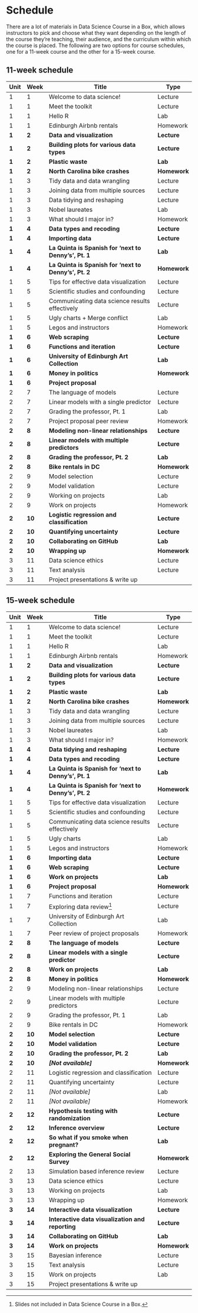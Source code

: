 # Schedule {#schedule}

There are a lot of materials in Data Science Course in a Box, which allows instructors to pick and choose what they want depending on the length of the course they're teaching, their audience, and the curriculum within which the course is placed.
The following are two options for course schedules, one for a 11-week course and the other for a 15-week course.

## 11-week schedule

| Unit  | Week   | Title                                                 | Type         |
|-------|--------|-------------------------------------------------------|--------------|
| 1     | 1      | Welcome to data science!                              | Lecture      |
| 1     | 1      | Meet the toolkit                                      | Lecture      |
| 1     | 1      | Hello R                                               | Lab          |
| 1     | 1      | Edinburgh Airbnb rentals                              | Homework     |
| **1** | **2**  | **Data and visualization**                            | **Lecture**  |
| **1** | **2**  | **Building plots for various data types**             | **Lecture**  |
| **1** | **2**  | **Plastic waste**                                     | **Lab**      |
| **1** | **2**  | **North Carolina bike crashes**                       | **Homework** |
| 1     | 3      | Tidy data and data wrangling                          | Lecture      |
| 1     | 3      | Joining data from multiple sources                    | Lecture      |
| 1     | 3      | Data tidying and reshaping                            | Lecture      |
| 1     | 3      | Nobel laureates                                       | Lab          |
| 1     | 3      | What should I major in?                               | Homework     |
| **1** | **4**  | **Data types and recoding**                           | **Lecture**  |
| **1** | **4**  | **Importing data**                                    | **Lecture**  |
| **1** | **4**  | **La Quinta is Spanish for 'next to Denny's', Pt. 1** | **Lab**      |
| **1** | **4**  | **La Quinta is Spanish for 'next to Denny's', Pt. 2** | **Homework** |
| 1     | 5      | Tips for effective data visualization                 | Lecture      |
| 1     | 5      | Scientific studies and confounding                    | Lecture      |
| 1     | 5      | Communicating data science results effectively        | Lecture      |
| 1     | 5      | Ugly charts + Merge conflict                          | Lab          |
| 1     | 5      | Legos and instructors                                 | Homework     |
| **1** | **6**  | **Web scraping**                                      | **Lecture**  |
| **1** | **6**  | **Functions and iteration**                           | **Lecture**  |
| **1** | **6**  | **University of Edinburgh Art Collection**            | **Lab**      |
| **1** | **6**  | **Money in politics**                                 | **Homework** |
| **1** | **6**  | **Project proposal**                                  |              |
| 2     | 7      | The language of models                                | Lecture      |
| 2     | 7      | Linear models with a single predictor                 | Lecture      |
| 2     | 7      | Grading the professor, Pt. 1                          | Lab          |
| 2     | 7      | Project proposal peer review                          | Homework     |
| **2** | **8**  | **Modeling non-linear relationships**                 | **Lecture**  |
| **2** | **8**  | **Linear models with multiple predictors**            | **Lecture**  |
| **2** | **8**  | **Grading the professor, Pt. 2**                      | **Lab**      |
| **2** | **8**  | **Bike rentals in DC**                                | **Homework** |
| 2     | 9      | Model selection                                       | Lecture      |
| 2     | 9      | Model validation                                      | Lecture      |
| 2     | 9      | Working on projects                                   | Lab          |
| 2     | 9      | Work on projects                                      | Homework     |
| **2** | **10** | **Logistic regression and classification**            | **Lecture**  |
| **2** | **10** | **Quantifying uncertainty**                           | **Lecture**  |
| **2** | **10** | **Collaborating on GitHub**                           | **Lab**      |
| **2** | **10** | **Wrapping up**                                       | **Homework** |
| 3     | 11     | Data science ethics                                   | Lecture      |
| 3     | 11     | Text analysis                                         | Lecture      |
| 3     | 11     | Project presentations & write up                      |              |

## 15-week schedule

| Unit  | Week   | Title                                                 | Type         |
|-------|--------|-------------------------------------------------------|--------------|
| 1     | 1      | Welcome to data science!                              | Lecture      |
| 1     | 1      | Meet the toolkit                                      | Lecture      |
| 1     | 1      | Hello R                                               | Lab          |
| 1     | 1      | Edinburgh Airbnb rentals                              | Homework     |
| **1** | **2**  | **Data and visualization**                            | **Lecture**  |
| **1** | **2**  | **Building plots for various data types**             | **Lecture**  |
| **1** | **2**  | **Plastic waste**                                     | **Lab**      |
| **1** | **2**  | **North Carolina bike crashes**                       | **Homework** |
| 1     | 3      | Tidy data and data wrangling                          | Lecture      |
| 1     | 3      | Joining data from multiple sources                    | Lecture      |
| 1     | 3      | Nobel laureates                                       | Lab          |
| 1     | 3      | What should I major in?                               | Homework     |
| **1** | **4**  | **Data tidying and reshaping**                        | **Lecture**  |
| **1** | **4**  | **Data types and recoding**                           | **Lecture**  |
| **1** | **4**  | **La Quinta is Spanish for 'next to Denny's', Pt. 1** | **Lab**      |
| **1** | **4**  | **La Quinta is Spanish for 'next to Denny's', Pt. 2** | **Homework** |
| 1     | 5      | Tips for effective data visualization                 | Lecture      |
| 1     | 5      | Scientific studies and confounding                    | Lecture      |
| 1     | 5      | Communicating data science results effectively        | Lecture      |
| 1     | 5      | Ugly charts                                           | Lab          |
| 1     | 5      | Legos and instructors                                 | Homework     |
| **1** | **6**  | **Importing data**                                    | **Lecture**  |
| **1** | **6**  | **Web scraping**                                      | **Lecture**  |
| **1** | **6**  | **Work on projects**                                  | **Lab**      |
| **1** | **6**  | **Project proposal**                                  | **Homework** |
| 1     | 7      | Functions and iteration                               | Lecture      |
| 1     | 7      | Exploring data review[^schedule-1]                    | Lecture      |
| 1     | 7      | University of Edinburgh Art Collection                | Lab          |
| 1     | 7      | Peer review of project proposals                      | Homework     |
| **2** | **8**  | **The language of models**                            | **Lecture**  |
| **2** | **8**  | **Linear models with a single predictor**             | **Lecture**  |
| **2** | **8**  | **Work on projects**                                  | **Lab**      |
| **2** | **8**  | **Money in politics**                                 | **Homework** |
| 2     | 9      | Modeling non-linear relationships                     | Lecture      |
| 2     | 9      | Linear models with multiple predictors                | Lecture      |
| 2     | 9      | Grading the professor, Pt. 1                          | Lab          |
| 2     | 9      | Bike rentals in DC                                    | Homework     |
| **2** | **10** | **Model selection**                                   | **Lecture**  |
| **2** | **10** | **Model validation**                                  | **Lecture**  |
| **2** | **10** | **Grading the professor, Pt. 2**                      | **Lab**      |
| **2** | **10** | ***[Not available]***                                 | **Homework** |
| 2     | 11     | Logistic regression and classification                | Lecture      |
| 2     | 11     | Quantifying uncertainty                               | Lecture      |
| 2     | 11     | *[Not available]*                                     | Lab          |
| 2     | 11     | *[Not available]*                                     | Homework     |
| **2** | **12** | **Hypothesis testing with randomization**             | **Lecture**  |
| **2** | **12** | **Inference overview**                                | **Lecture**  |
| **2** | **12** | **So what if you smoke when pregnant?**               | **Lab**      |
| **2** | **12** | **Exploring the General Social Survey**               | **Homework** |
| 2     | 13     | Simulation based inference review                     | Lecture      |
| 3     | 13     | Data science ethics                                   | Lecture      |
| 3     | 13     | Working on projects                                   | Lab          |
| 3     | 13     | Wrapping up                                           | Homework     |
| **3** | **14** | **Interactive data visualization**                    | **Lecture**  |
| **3** | **14** | **Interactive data visualization and reporting**      | **Lecture**  |
| **3** | **14** | **Collaborating on GitHub**                           | **Lab**      |
| **3** | **14** | **Work on projects**                                  | **Homework** |
| 3     | 15     | Bayesian inference                                    | Lecture      |
| 3     | 15     | Text analysis                                         | Lecture      |
| 3     | 15     | Work on projects                                      | Lab          |
| 3     | 15     | Project presentations & write up                      |              |

[^schedule-1]: Slides not included in Data Science Course in a Box.
